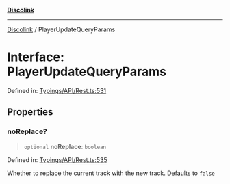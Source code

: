 [**Discolink**](../README.md)

***

[Discolink](../globals.md) / PlayerUpdateQueryParams

# Interface: PlayerUpdateQueryParams

Defined in: [Typings/API/Rest.ts:531](https://github.com/Archayu/discolink/blob/ddfd70ea55cc6996bf3567765f64fb3824cd3f79/src/Typings/API/Rest.ts#L531)

## Properties

### noReplace?

> `optional` **noReplace**: `boolean`

Defined in: [Typings/API/Rest.ts:535](https://github.com/Archayu/discolink/blob/ddfd70ea55cc6996bf3567765f64fb3824cd3f79/src/Typings/API/Rest.ts#L535)

Whether to replace the current track with the new track. Defaults to `false`

